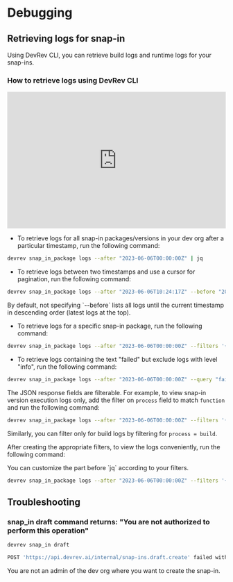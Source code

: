 # Debugging

## Retrieving logs for snap-in

Using DevRev CLI, you can retrieve build logs and runtime logs for your snap-ins.

### How to retrieve logs using DevRev CLI

<iframe width="100%" height="315" src="https://www.youtube.com/embed/5W70bbHxEJU?si=o2LQwy1GNC1U0n97" frameBorder="0" allow="accelerometer; autoplay; clipboard-write; encrypted-media; gyroscope; picture-in-picture" allowfullscreen></iframe>

- To retrieve logs for all snap-in packages/versions in your dev org after a particular timestamp, run the following command:

```bash
devrev snap_in_package logs --after "2023-06-06T00:00:00Z" | jq
```

- To retrieve logs between two timestamps and use a cursor for pagination, run the following command:

```bash
devrev snap_in_package logs --after "2023-06-06T10:24:17Z" --before "2023-06-07T00:00:00Z" --cursor cursor_from_previous_page | jq | code -
```

<Callout intent="info">
By default, not specifying `--before` lists all logs until the current timestamp in descending order (latest logs at the top).
</Callout>

- To retrieve logs for a specific snap-in package, run the following command:

```bash
devrev snap_in_package logs --after "2023-06-06T00:00:00Z" --filters '{"snap_in_package": {"values": ["don:integration:dvrv-us-1:devo/abcd:snap_in_package/abcdef"]}}' | jq | code -
```

- To retrieve logs containing the text "failed" but exclude logs with level "info", run the following command:

```bash
devrev snap_in_package logs --after "2023-06-06T00:00:00Z" --query "failed" --filters '{"level": {"values": ["info"], "exclude": true}}' | jq | code -
```

The JSON response fields are filterable. For example, to view snap-in version execution logs only, add the filter on `process` field to match `function` and run the following command:

```bash
devrev snap_in_package logs --after "2023-06-06T00:00:00Z" --filters '{"snap_in_version": {"values": ["don:integration:dvrv-us-1:devo/abcd:snap_in_package/abcdef:snap_in_version/abcdef"]}, "process":{"values": ["function"]}}' | jq | code -
```

Similarly, you can filter only for build logs by filtering for `process = build`.

After creating the appropriate filters, to view the logs conveniently, run the following command:

<Callout intent="info">
You can customize the part before `jq` according to your filters.
</Callout>

```bash
devrev snap_in_package logs --after "2023-06-06T00:00:00Z" --filters '{}' | jq -r '["total", .log_summary.total.value, "next_cursor", .next_cursor], (.logs[] | [.level,.timestamp,.msg]) | @tsv' | code -
```

## Troubleshooting

### snap_in draft command returns: "You are not authorized to perform this operation"

```bash
devrev snap_in draft

POST 'https://api.devrev.ai/internal/snap-ins.draft.create' failed with 403 Forbidden, {"debug_message":"Unauthorized You are not authorized to perform this operation. Ref: bc7b7f58-148c-479c-b0a6-b4cbe43dd8a6","message":"Forbidden","type":"forbidden"}
```

You are not an admin of the dev org where you want to create the snap-in.
